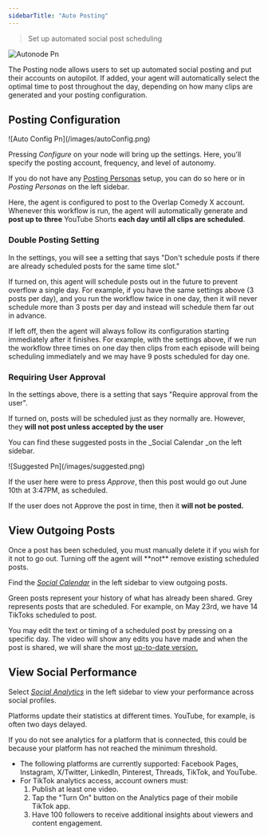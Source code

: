 ```yaml
---
sidebarTitle: "Auto Posting"
---
```


> Set up automated social post scheduling

<Frame>
  <img
    src="/images/autonode.png"
    alt="Autonode Pn"
    title="Autonode Pn"
    className="mx-auto"
    style={{ width:"58%" }}
  />
</Frame>

The Posting node allows users to set up automated social posting and put their accounts on autopilot. If added, your agent will automatically select the optimal time to post throughout the day, depending on how many clips are generated and your posting configuration.

## Posting Configuration

<Frame>
  ![Auto Config Pn](/images/autoConfig.png)
</Frame>

Pressing _Configure_ on your node will bring up the settings. Here, you'll specify the posting account, frequency, and level of autonomy.

If you do not have any [Posting Personas](/essentials/personas) setup, you can do so here or in _Posting Personas_ on the left sidebar.

Here, the agent is configured to post to the Overlap Comedy X account. Whenever this workflow is run, the agent will automatically generate and **post up to** **three** YouTube Shorts **each day until all clips are scheduled**.

### Double Posting Setting

In the settings, you will see a setting that says "Don't schedule posts if there are already scheduled posts for the same time slot."

If turned on, this agent will schedule posts out in the future to prevent overflow a single day. For example, if you have the same settings above (3 posts per day), and you run the workflow twice in one day, then it will never schedule more than 3 posts per day and instead will schedule them far out in advance.

If left off, then the agent will always follow its configuration starting immediately after it finishes. For example, with the settings above, if we run the workflow three times on one day then clips from each episode will being scheduling immediately and we may have 9 posts scheduled for day one.

### Requiring User Approval

In the settings above, there is a setting that says "Require approval from the user".

If turned on, posts will be scheduled just as they normally are. However, they **will not post unless  accepted by the user**

You can find these suggested posts in the \_Social Calendar \_on the left sidebar.

<Frame>
  ![Suggested Pn](/images/suggested.png)
</Frame>

If the user here were to press _Approve_, then this post would go out June 10th at 3:47PM, as scheduled.

If the user does not Approve the post in time, then it **will not be posted.**

## View Outgoing Posts

<Info>
  Once a post has been scheduled, you must manually delete it if you wish for it not to go out. Turning off the agent will **not** remove existing scheduled posts.
</Info>

Find the _<u>Social Calendar</u>_ in the left sidebar to view outgoing posts.

Green posts represent your history of what has already been shared. Grey represents posts that are scheduled. For example, on May 23rd, we have 14 TikToks scheduled to post.

<Tip>
  You may edit the text or timing of a scheduled post by pressing on a specific day. The video will show any edits you have made and when the post is shared, we will share the most <u>up-to-date version.</u>
</Tip>

<Frame>
  
</Frame>

## View Social Performance

Select _<u>Social Analytics</u>_ in the left sidebar to view your performance across social profiles.

Platforms update their statistics at different times. YouTube, for example, is often two days delayed.

<Warning>
  If you do not see analytics for a platform that is connected, this could be because your platform has not reached the minimum threshold.

  - The following platforms are currently supported: Facebook Pages, Instagram, X/Twitter, LinkedIn, Pinterest, Threads, TikTok, and YouTube.
  - For TikTok analytics access, account owners must:
    1. Publish at least one video.
    2. Tap the "Turn On" button on the Analytics page of their mobile TikTok app.
    3. Have 100 followers to receive additional insights about viewers and content engagement.
</Warning>

<Frame>
  
</Frame>